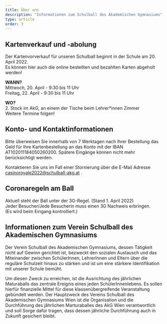 ```yaml
---
title: Über uns
description: "Informationen zum Schulball des Akademischen Gymnasiums"
type: article
order: 3
---
```



## Kartenverkauf und -abolung

Der Kartenvorverkauf für unseren Schulball beginnt in der Schule am 20. April 2022.  
Es können hier auch die online bestellten und bezahlten Karten abgeholt werden!

**WANN?**  
Mittwoch, 20. April - 9:30 bis 11 Uhr  
Freitag, 22. April - 9:30 bis 11 Uhr

**WO?**  
2. Stock im AkG, an einem der Tische beim Lehrer*innen Zimmer  
Weitere Termine folgen!

## Konto- und Kontaktinformationen

Bitte überweisen Sie innerhalb von 7 Werktagen nach Ihrer Bestellung das Geld für Ihre Kartenbestellung an das Konto mit der IBAN AT102011184050260200. Spätere Eingänge können nicht mehr berücksichtigt werden.

Kontaktieren Sie uns im Fall einer Stornierung über die E-Mail Adresse  
casinoroyale2022@schulball-akg.at .

## Coronaregeln am Ball

Aktuell steht der Ball unter der 3G-Regel. (Stand 1. April 2022)  
Jeder Besucher/Jede Besucherin muss einen 3G Nachweis erbringen.  
(Es wird beim Eingang kontrolliert.)


## Informationen zum Verein Schulball des Akademischen Gymnasiums

Der Verein Schulball des Akademischen Gymnasiums, dessen Tätigkeit nicht auf Gewinn gerichtet ist, bezweckt den sozialen Austausch und das Miteinander zwischen SchülerInnen, LehrerInnen und Eltern über die reguläre Schulzeit hinaus zu stärken und ist um eine stärkere Identifikation mit unserer Schule bemüht.

Um diesen Zweck zu erreichen, ist die Ausrichtung des jährlichen Maturaballs das zentrale Ereignis eines jeden SchülerInnenlebens. Es sollen hierfür finanzielle Mittel für diese klassenübergreifende Veranstaltung gebündelt werden. Der Hauptzweck des Vereins Schulball des Akademischen Gymnasiums Wien ist die Organisation und die Durchführung des jährlichen Marturaballes des AkG Wien verantwortlich und soll Sorge dafür tragen, dass dessen jährliche Durchführung auch in Zukunft gesichert bleibt.
